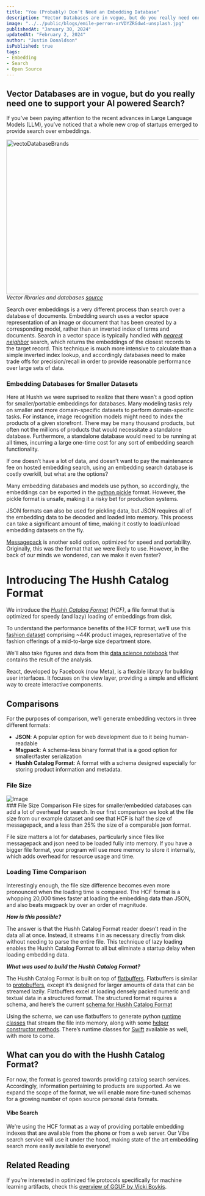 ```yaml
---
title: "You (Probably) Don’t Need an Embedding Database"
description: "Vector Databases are in vogue, but do you really need one to support your AI powered Search?"
image: "../../public/blogs/emile-perron-xrVDYZRGdw4-unsplash.jpg"
publishedAt: "January 30, 2024"
updatedAt: "February 2, 2024"
author: "Justin Donaldson"
isPublished: true
tags:
- Embedding
- Search
- Open Source
---
```


## Vector Databases are in vogue, but do you really need one to support your AI powered Search?

If you’ve been paying attention to the recent advances in Large Language Models (LLM), you’ve noticed that a whole new crop of startups emerged to provide search over embeddings.

<Image
  src="/blogs/vectoDatabaseBrands.png"
  width="718"
  height="404"
  alt="vectoDatabaseBrands"
  sizes="100vw"
/>
_Vector libraries and databases [source](https://blog.det.life/why-you-shouldnt-invest-in-vector-databases-c0cd3f59d23c)_

Search over embeddings is a very different process than search over a database of documents. Embedding search uses a vector space representation of an image or document that has been created by a corresponding model, rather than an inverted index of terms and documents. Search in a vector space is typically handled with _[nearest neighbor](https://en.wikipedia.org/wiki/K-nearest_neighbors_algorithm_)_ search, which returns the embeddings of the closest records to the target record. This technique is much more intensive to calculate than a simple inverted index lookup, and accordingly databases need to make trade offs for precision/recall in order to provide reasonable performance over large sets of data.

### Embedding Databases for Smaller Datasets

Here at Hushh we were suprised to realize that there wasn’t a good option for smaller/portable embeddings for databases. Many modeling tasks rely on smaller and more domain-specific datasets to perform domain-specific tasks. For instance, image recognition models might need to index the products of a given storefront. There may be many thousand products, but often not the millions of products that would necessitate a standalone database. Furthermore, a standalone database would need to be running at all times, incurring a large one-time cost for any sort of embedding search functionality.

If one doesn’t have a lot of data, and doesn’t want to pay the maintenance fee on hosted embedding search, using an embedding search database is costly overkill, but what are the options?

Many embedding databases and models use python, so accordingly, the embeddings can be exported in the [python pickle](https://docs.python.org/3/library/pickle.html) format. However, the pickle format is unsafe, making it a risky bet for production systems.

JSON formats can also be used for pickling data, but JSON requires all of the embedding data to be decoded and loaded into memory. This process can take a significant amount of time, making it costly to load/unload embedding datasets on the fly.

[Messagepack](https://msgpack.org/index.html) is another solid option, optimized for speed and portability. Originally, this was the format that we were likely to use. However, in the back of our minds we wondered, can we make it even faster?

# Introducing The Hushh Catalog Format
We introduce the _[Hushh Catalog Format](https://github.com/hushh-labs/hushh-vibe-catalog)_ _(HCF)_, a file format that is optimized for speedy (and lazy) loading of embeddings from disk.

To understand the performance benefits of the HCF format, we’ll use this [fashion dataset](https://www.kaggle.com/datasets/paramaggarwal/fashion-product-images-small) comprising ~44K product images, representative of the fashion offerings of a mid-to-large size department store.

We’ll also take figures and data from this [data science notebook](https://github.com/hushh-labs/hushh-vibe-catalog/blob/main/notebooks/Create%20Catalog.ipynb) that contains the result of the analysis.

React, developed by Facebook (now Meta), is a flexible library for building user interfaces. It focuses on the view layer, providing a simple and efficient way to create interactive components.

## Comparisons
For the purposes of comparison, we’ll generate embedding vectors in three different formats:

- **JSON**: A popular option for web development due to it being human-readable
- **Msgpack**: A schema-less binary format that is a good option for smaller/faster serialization
- **Hushh Catalog Format**: A format with a schema designed especially for storing product information and metadata.

### File Size
<div
  style={{
    display: 'flex', 
    justifyContent: 'center', 
    alignItems: 'center', 
    minHeight: '50vh', 
  }}
>
  <Image
    src="/blogs/fileSizeVector.png"
    width={518}
    height={304}
    alt="Image"
    sizes="80vw"
  />
</div>
### File Size Comparison
File sizes for smaller/embedded databases can add a lot of overhead for search. In our first comparison we look at the file size from our example dataset and see that HCF is half the size of messagepack, and a less than 25% the size of a comparable json format.

File size matters a lot for databases, particularly since files like messagepack and json need to be loaded fully into memory. If you have a bigger file format, your program will use more memory to store it internally, which adds overhead for resource usage and time.

### Loading Time Comparison
Interestingly enough, the file size difference becomes even more pronounced when the loading time is compared. The HCF format is a whopping 20,000 times faster at loading the embedding data than JSON, and also beats msgpack by over an order of magnitude.

***How is this possible?***

The answer is that the Hushh Catalog Format reader doesn’t read in the data all at once. Instead, it streams it in as necessary directly from disk without needing to parse the entire file. This technique of lazy loading enables the Hushh Catalog Format to all but eliminate a startup delay when loading embedding data.

***What was used to build the Hushh Catalog Format?***

The Hushh Catalog Format is built on top of [flatbuffers](https://flatbuffers.dev/). Flatbuffers is similar to [protobuffers](https://protobuf.dev/), except it’s designed for larger amounts of data that can be streamed lazily. Flatbuffers excel at loading densely packed numeric and textual data in a structured format. The structured format requires a schema, and here’s the current [schema for Hushh Catalog Format](https://github.com/hushh-labs/hushh-vibe-catalog/blob/main/schemas/hushh-catalog.fbs)

Using the schema, we can use flatbuffers to generate python [runtime classes](https://github.com/hushh-labs/hushh-vibe-catalog/blob/main/python/src/hushh/hcf/Catalog.py) that stream the file into memory, along with some [helper constructor methods](https://github.com/hushh-labs/hushh-vibe-catalog/blob/main/python/src/hushh/catalog.py). There’s runtime classes for [Swift](https://github.com/hushh-labs/hushh-vibe-catalog/blob/main/swift/Sources/hushh-catalog_generated.swift) available as well, with more to come.

## What can you do with the Hushh Catalog Format?

For now, the format is geared towards providing catalog search services. Accordingly, information pertaining to products are supported. As we expand the scope of the format, we will enable more fine-tuned schemas for a growing number of open source personal data formats.

#### Vibe Search
We’re using the HCF format as a way of providing portable embedding indexes that are available from the phone or from a web server. Our Vibe search service will use it under the hood, making state of the art embedding search more easily available to everyone!

## Related Reading
If you’re interested in optimized file protocols specifically for machine learning artifacts, check this [overview of GGUF by Vicki Boykis](https://vickiboykis.com/2024/02/28/gguf-the-long-way-around/).
